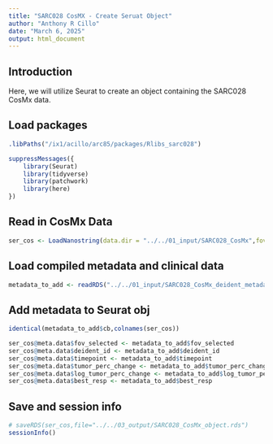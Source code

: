 ```yaml
---
title: "SARC028 CosMX - Create Seruat Object"
author: "Anthony R Cillo"
date: "March 6, 2025"
output: html_document
---
```


## Introduction

Here, we will utilize Seurat to create an object containing the SARC028 CosMx data.

## Load packages

```r

.libPaths("/ix1/acillo/arc85/packages/Rlibs_sarc028")

suppressMessages({
    library(Seurat)
    library(tidyverse)
    library(patchwork)
    library(here)
})

```

## Read in CosMx Data

```r

ser_cos <- LoadNanostring(data.dir = "../../01_input/SARC028_CosMx",fov="1")

```

## Load compiled metadata and clinical data 

```r

metadata_to_add <- readRDS("../../01_input/SARC028_CosMx_deident_metadata.rds")

```

## Add metadata to Seurat obj

```r

identical(metadata_to_add$cb,colnames(ser_cos))

ser_cos@meta.data$fov_selected <- metadata_to_add$fov_selected
ser_cos@meta.data$deident_id <- metadata_to_add$deident_id
ser_cos@meta.data$timepoint <- metadata_to_add$timepoint
ser_cos@meta.data$tumor_perc_change <- metadata_to_add$tumor_perc_change
ser_cos@meta.data$log_tumor_perc_change <- metadata_to_add$log_tumor_perc_change
ser_cos@meta.data$best_resp <- metadata_to_add$best_resp

```

## Save and session info

```r

# saveRDS(ser_cos,file="../../03_output/SARC028_CosMx_object.rds")
sessionInfo()

```
